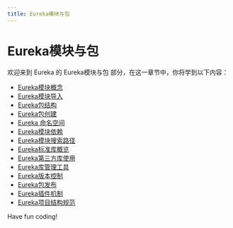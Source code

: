 ```yaml
---
title: Eureka模块与包
---
```


# Eureka模块与包

欢迎来到 Eureka 的 Eureka模块与包 部分，在这一章节中，你将学到以下内容：

- [Eureka模块概念](./0-eureka-module-concept.mdx)
- [Eureka模块导入](./1-eureka-module-import.mdx)
- [Eureka包结构](./2-eureka-package-structure.mdx)
- [Eureka包创建](./3-eureka-package-creation.mdx)
- [Eureka 命名空间](./4-eureka-namespace.mdx)
- [Eureka模块依赖](./5-eureka-module-dependencies.mdx)
- [Eureka模块搜索路径](./6-eureka-module-search-path.mdx)
- [Eureka标准库概览](./7-overview-of-the-eureka-standard-library.mdx)
- [Eureka第三方库使用](./8-eureka-third-party-library-usage.mdx)
- [Eureka库管理工具](./9-eureka-library-management-tool.mdx)
- [Eureka版本控制](./10-eureka-version-control.mdx)
- [Eureka包发布](./11-eureka-package-release.mdx)
- [Eureka插件机制](./12-eureka-plugin-mechanism.mdx)
- [Eureka项目结构规范](./13-eureka-project-structure-specification.mdx)

Have fun coding!